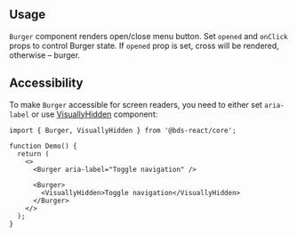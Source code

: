 

## Usage

`Burger` component renders open/close menu button.
Set `opened` and `onClick` props to control Burger state.
If `opened` prop is set, cross will be rendered, otherwise – burger.

<Demo data={BurgerDemos.usage} />

<GetElementRef component="Burger" refType="button" />

## Accessibility

To make `Burger` accessible for screen readers, you need to either set `aria-label` or
use [VisuallyHidden](/core/visually-hidden) component:

```tsx
import { Burger, VisuallyHidden } from '@bds-react/core';

function Demo() {
  return (
    <>
      <Burger aria-label="Toggle navigation" />

      <Burger>
        <VisuallyHidden>Toggle navigation</VisuallyHidden>
      </Burger>
    </>
  );
}
```
